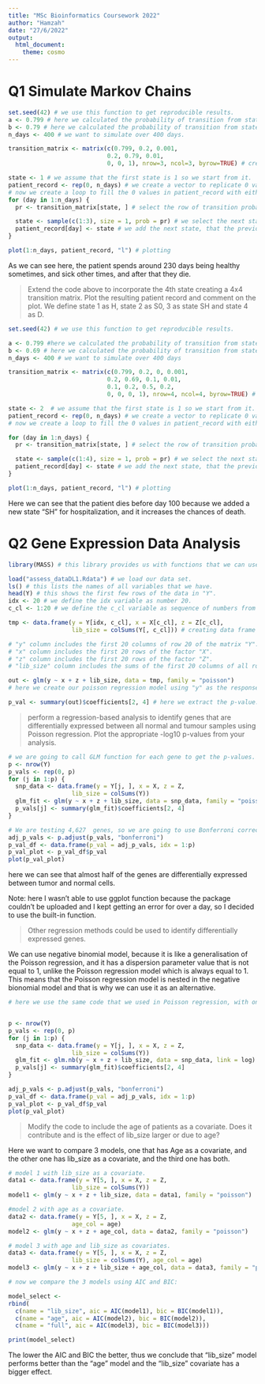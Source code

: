 ```yaml
---
title: "MSc Bioinformatics Coursework 2022"
author: "Hamzah"
date: "27/6/2022"
output: 
  html_document:
    theme: cosmo
---
```



# Q1 Simulate Markov Chains



```r
set.seed(42) # we use this function to get reproducible results.
a <- 0.799 # here we calculated the probability of transition from state 1 to state 1 by subtracting the other probabilities of transitioning of state 1 (0.2 + 0.001) from the total 1.
b <- 0.79 # here we calculated the probability of transition from state 2 to state 2 by subtracting the other probabilities of transitioning of state 2 (0.2 + 0.01) from the total 1.
n_days <- 400 # we want to simulate over 400 days.

transition_matrix <- matrix(c(0.799, 0.2, 0.001,
                            0.2, 0.79, 0.01,
                            0, 0, 1), nrow=3, ncol=3, byrow=TRUE) # creating matrix of 3x3 containing the 3 states and their transitioning.

state <- 1 # we assume that the first state is 1 so we start from it.
patient_record <- rep(0, n_days) # we create a vector to replicate 0 values for the number of days (400).
# now we create a loop to fill the 0 values in patient_record with either 1,2 or 3, depending on the probability of every transition.
for (day in 1:n_days) {
  pr <- transition_matrix[state, ] # select the row of transition probabilities of the current state.

  state <- sample(c(1:3), size = 1, prob = pr) # we select the next state (either 1,2 or 3) based on the  probabilities of transitioning of pr.  
  patient_record[day] <- state # we add the next state, that the previous state transitioned to, to the vector that we created earlier (patient_record).
}

plot(1:n_days, patient_record, "l") # plotting
```

 As we can see here, the patient spends around 230 days being healthy sometimes, and sick other times, and after that they die.
 
 
 
 
 

> Extend the code above to incorporate the 4th state creating a 4x4 transition matrix. Plot the resulting patient record and comment on the plot. We define state 1 as H, state 2 as S0, 3 as state SH and state 4 as D.

```r
set.seed(42) # we use this function to get reproducible results.

a <- 0.799 #here we calculated the probability of transition from state 1 to state 1 by subtracting the other probabilities of state 1 transitioning (0.2 + 0.001 + 0) from the total 1.
b <- 0.69 # here we calculated the probability of transition from state 2 to state 2 by subtracting the other probabilities of state 2 transitioning (0.2 + 0.01 + 0.1) from the total 1.
n_days <- 400 # we want to simulate over 400 days

transition_matrix <- matrix(c(0.799, 0.2, 0, 0.001,
                            0.2, 0.69, 0.1, 0.01,
                            0.1, 0.2, 0.5, 0.2,
                            0, 0, 0, 1), nrow=4, ncol=4, byrow=TRUE) # creating matrix of 4x4 containing the 4 states and their transitioning.

state <- 2  # we assume that the first state is 1 so we start from it.
patient_record <- rep(0, n_days) # we create a vector to replicate 0 values for the number of days (400).
# now we create a loop to fill the 0 values in patient_record with either 1, 2, 3 or 4, depending on the probability of every transition.

for (day in 1:n_days) {
  pr <- transition_matrix[state, ] # select the row of transition probabilities of the current state.

  state <- sample(c(1:4), size = 1, prob = pr) # we select the next state (either 1, 2, 3 or 4) based on the  probabilities of transitioning of pr.  
  patient_record[day] <- state # we add the next state, that the previous state transitioned to, to the vector that we created earlier (patient_record).
}

plot(1:n_days, patient_record, "l") # plotting
```

 Here we can see that the patient dies before day 100 because we added a new state "SH" for hospitalization, and it increases the chances of death. 
 
 
 
 
# Q2 Gene Expression Data Analysis
 
 
```r
library(MASS) # this library provides us with functions that we can use in regression. 

load("assess_dataDL1.Rdata") # we load our data set.
ls() # this lists the names of all variables that we have. 
head(Y) # this shows the first few rows of the data in "Y".
idx <- 20 # we define the idx variable as number 20.
c_cl <- 1:20 # we define the c_cl variable as sequence of numbers from 1 to 20. 

tmp <- data.frame(y = Y[idx, c_cl], x = X[c_cl], z = Z[c_cl],
                  lib_size = colSums(Y[, c_cl])) # creating data frame 

# "y" column includes the first 20 columns of row 20 of the matrix "Y".
# "x" column includes the first 20 rows of the factor "X".
# "z" column includes the first 20 rows of the factor "Z".
# "lib_size" column includes the sums of the first 20 columns of all rows of the matrix "Y"

out <- glm(y ~ x + z + lib_size, data = tmp, family = "poisson") 
# here we create our poisson regression model using "y" as the response, and "x", "z", and "lib_size" as covariates. 

p_val <- summary(out)$coefficients[2, 4] # here we extract the p-value. 
```
 
> perform a regression-based analysis to identify genes that are differentially expressed between all normal and tumour samples using Poisson regression. Plot the appropriate -log10 p-values from your analysis.

```r
# we are going to call GLM function for each gene to get the p-values.
p <- nrow(Y)
p_vals <- rep(0, p)
for (j in 1:p) {
  snp_data <- data.frame(y = Y[j, ], x = X, z = Z,
                  lib_size = colSums(Y))
  glm_fit <- glm(y ~ x + z + lib_size, data = snp_data, family = "poisson") 
  p_vals[j] <- summary(glm_fit)$coefficients[2, 4]
}
```

```r
# We are testing 4,627  genes, so we are going to use Bonferroni correction to adjust p-values before we plot them. 
adj_p_vals <- p.adjust(p_vals, "bonferroni")
p_val_df <- data.frame(p_val = adj_p_vals, idx = 1:p)
p_val_plot <- p_val_df$p_val
plot(p_val_plot)
```


here we can see that almost half of the genes are differentially expressed between tumor and normal cells.

Note: here I wasn't able to use ggplot function because the package couldn't be uploaded and I kept getting an error for over a day, so I decided to use the built-in function.




> Other regression methods could be used to identify differentially expressed genes. 

We can use negative binomial model, because it is like a generalisation of the Poisson regression, and it has a dispersion parameter value that is not equal to 1, unlike the Poisson regression model which is always equal to 1. This means that the Poisson regression model is nested in the negative bionomial model and that is why we can use it as an alternative.  
```r
# here we use the same code that we used in Poisson regression, with only changing the regression function.


p <- nrow(Y)
p_vals <- rep(0, p)
for (j in 1:p) {
  snp_data <- data.frame(y = Y[j, ], x = X, z = Z,
                  lib_size = colSums(Y))
  glm_fit <- glm.nb(y ~ x + z + lib_size, data = snp_data, link = log) 
  p_vals[j] <- summary(glm_fit)$coefficients[2, 4]
}
```

```r
adj_p_vals <- p.adjust(p_vals, "bonferroni")
p_val_df <- data.frame(p_val = adj_p_vals, idx = 1:p)
p_val_plot <- p_val_df$p_val
plot(p_val_plot)
```


> Modify the code to include the age of patients as a covariate. Does it contribute and is the effect of lib_size larger or due to age?

Here we want to compare 3 models, one that has Age as a covariate, and the other one has lib_size as a covariate, and the third one has both.


```r
# model 1 with lib_size as a covariate.
data1 <- data.frame(y = Y[5, ], x = X, z = Z,
                  lib_size = colSums(Y))
model1 <- glm(y ~ x + z + lib_size, data = data1, family = "poisson")

#model 2 with age as a covariate.
data2 <- data.frame(y = Y[5, ], x = X, z = Z,
                  age_col = age)
model2 <- glm(y ~ x + z + age_col, data = data2, family = "poisson")

# model 3 with age and lib_size as covariates.
data3 <- data.frame(y = Y[5, ], x = X, z = Z,
                  lib_size = colSums(Y), age_col = age)
model3 <- glm(y ~ x + z + lib_size + age_col, data = data3, family = "poisson")

# now we compare the 3 models using AIC and BIC:

model_select <-
rbind(
  c(name = "lib_size", aic = AIC(model1), bic = BIC(model1)),
  c(name = "age", aic = AIC(model2), bic = BIC(model2)),
  c(name = "full", aic = AIC(model3), bic = BIC(model3)))

print(model_select)
```



 
The lower the AIC and BIC the better, thus we conclude that "lib_size" model performs better than the "age" model and the "lib_size" covariate has a bigger effect.
